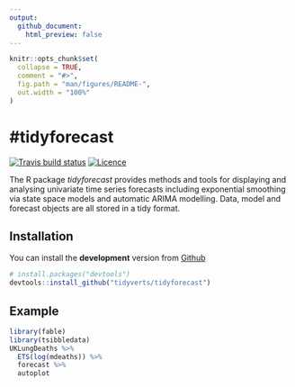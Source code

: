 ```yaml
---
output:
  github_document:
    html_preview: false
---
```


<!-- README.md is generated from README.Rmd. Please edit that file -->

```r
knitr::opts_chunk$set(
  collapse = TRUE,
  comment = "#>",
  fig.path = "man/figures/README-",
  out.width = "100%"
)
```

#tidyforecast 
======================

[![Travis build status](https://travis-ci.org/tidyverts/tidyforecast.svg?branch=master)](https://travis-ci.org/tidyverts/tidyforecast)
[![Licence](https://img.shields.io/badge/licence-GPL--3-blue.svg)](https://www.gnu.org/licenses/gpl-3.0.en.html)

The R package *tidyforecast* provides methods and tools for displaying and analysing univariate time series forecasts including exponential smoothing via state space models and automatic ARIMA modelling. Data, model and forecast objects are all stored in a tidy format.

## Installation

You can install the **development** version from
[Github](https://github.com/tidyverts/tidyforecast)

```r
# install.packages("devtools")
devtools::install_github("tidyverts/tidyforecast")
```

## Example

```r
library(fable)
library(tsibbledata)
UKLungDeaths %>%
  ETS(log(mdeaths)) %>%
  forecast %>%
  autoplot
```

